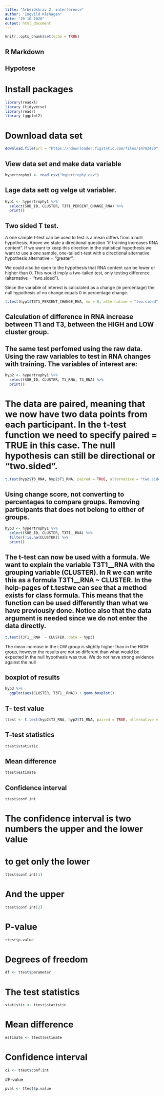 ```yaml
---
title: "Arbeidskrav 2, interference"
author: "Ingvild Kåshagen"
date: "20 10 2020"
output: html_document
---
```


```r
knitr::opts_chunk$set(echo = TRUE)
```

## R Markdown

## Hypotese
# Install packages
```r
library(readxl)
library (tidyverse)
library(readr)
library (ggplot2)
```

# Download data set

```r
download.file(url = "https://ndownloader.figstatic.com/files/14702420", destfile = "hypertrophy.csv")
```
## View data set and make data variable

```r
hypertrophy1 <- read_csv("hypertrophy.csv")
```


## Lage data sett og velge ut variabler. 
```r
hyp1 <- hypertrophy1 %>%
  select(SUB_ID, CLUSTER, T3T1_PERCENT_CHANGE_RNA) %>%
  print()
```
## Two sided T test. 
A one sample t-test can be used to test is a mean differs from a nulll hypothesis. Above we state a directional question “if training increases RNA content”. If we want to keep this direction in the statistical hypothesis we want to use a one sample, one-tailed t-test with a directional alternative hypothesis alternative = "greater".

We could also be open to the hypothesis that RNA content can be lower or higher than 0. This would imply a two-tailed test, only testing difference (alternative = "two.sided").

Since the variable of interest is calculated as a change (in percentage) the null hypothesis of no change equals 0 in percentage change.
```r
t.test(hyp1$T3T1_PERCENT_CHANGE_RNA, mu = 0, alternative = "two.sided")
```
## Calculation of difference in RNA increase between T1 and T3, between the HIGH and LOW cluster group.

## The same test perfomed using the raw data. Using the raw variables to test in RNA changes with training. The variables of interest are:


```r
hyp2 <- hypertrophy1 %>%
  select(SUB_ID, CLUSTER, T1_RNA, T3_RNA) %>%
  print()
```
# The data are paired, meaning that we now have two data points from each participant. In the t-test function we need to specify paired = TRUE in this case. The null hypothesis can still be directional or “two.sided”.

```r
t.test(hyp2$T3_RNA, hyp2$T1_RNA, paired = TRUE, alternative = "two.sided")

```


## Using change score, not converting to percentages to compare groups. Removing participants that does not belong to either of groups.

```r
hyp3 <- hypertrophy1 %>%
  select(SUB_ID, CLUSTER, T3T1__RNA) %>%
  filter(!is.na(CLUSTER)) %>%
  print()
```
## The t-test can now be used with a formula. We want to explain the variable T3T1__RNA with the grouping variable (CLUSTER). In R we can write this as a formula T3T1__RNA  ~ CLUSTER. In the help-pages of t.testwe can see that a method exists for class formula. This means that the function can be used differently than what we have previously done. Notice also that the data argument is needed since we do not enter the data directly.

```r
t.test(T3T1__RNA  ~ CLUSTER, data = hyp3)
```

The mean increase in the LOW group is slightly higher than in the HIGH group, however the results are not so different than what would be expected in the null hypothesis was true. We do not have strong evidence against the null

## boxplot of results

```r
hyp3 %>%
  ggplot(aes(CLUSTER, T3T1__RNA)) + geom_boxplot()
```
## T- test value
```r
ttest <- t.test(hyp2$T3_RNA, hyp2$T1_RNA, paired = TRUE, alternative = "two.sided")
```


## T-test statistics
```r
ttest$statistic

```

## Mean difference 
```r
ttest$estimate

```

## Confidence interval
```r
ttest$conf.int

```

# The confidence interval is two numbers the upper and the lower value
# to get only the lower

```r
ttest$conf.int[1]

```

# And the upper
```r
ttest$conf.int[2]

```

# P-value
```r
ttest$p.value

```

# Degrees of freedom
```r
df <- ttest$parameter

```
# The test statistics
```r
statistic <- ttest$statistic
```

# Mean difference
```r
estimate <- ttest$estimate

```
# Confidence interval
```r
ci <- ttest$conf.int

```
#P-value

```r
pval <- ttest$p.value

```





